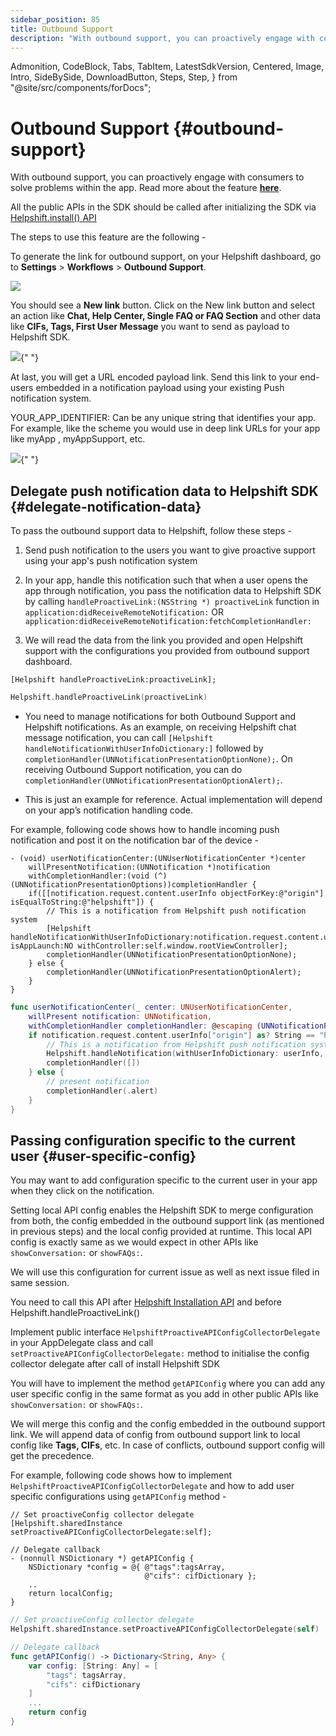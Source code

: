 ```yaml
---
sidebar_position: 85
title: Outbound Support
description: "With outbound support, you can proactively engage with consumers to solve problems within the app. Read more about the feature **[here](https://support.helpshift.com/hc/faq/1163-outbound-support-create-outbound-support-link)**."
---
```


  Admonition,
  CodeBlock,
  Tabs,
  TabItem,
  LatestSdkVersion,
  Centered,
  Image,
  Intro,
  SideBySide,
  DownloadButton,
  Steps,
  Step,
} from "@site/src/components/forDocs";


# Outbound Support {#outbound-support}

<Intro>

With outbound support, you can proactively engage with consumers to solve problems within the app. Read more about the feature **[here](https://support.helpshift.com/hc/faq/1163-outbound-support-create-outbound-support-link)**.

</Intro>

<Admonition type="info" title="Note">

All the public APIs in the SDK should be called after initializing the SDK via [Helpshift.install() API](/sdkx_ios/getting-started#start-using)

</Admonition>

The steps to use this feature are the following -

To generate the link for outbound support, on your Helpshift dashboard, go to **Settings** > **Workflows** > **Outbound Support**.

![](/static/books/helpshiftx/outbound-support.png)

You should see a **New link** button. Click on the New link button and select an action like **Chat, Help Center, Single FAQ or FAQ Section** and other data like **CIFs, Tags, First User Message** you want to send as payload to Helpshift SDK.

<Image src="/static/books/helpshiftx/generate-link-box.png" width="full" />{" "}

At last, you will get a URL encoded payload link. Send this link to your end-users embedded in a notification payload using your existing Push notification system.

YOUR_APP_IDENTIFIER: Can be any unique string that identifies your app. For example, like the scheme you would use in deep link URLs for your app like myApp , myAppSupport, etc.

<Image src="/static/books/helpshiftx/proactive-link.png" width="full" />{" "}

## Delegate push notification data to Helpshift SDK {#delegate-notification-data}

To pass the outbound support data to Helpshift, follow these steps -

1. Send push notification to the users you want to give proactive support using your app's push notification system

2. In your app, handle this notification such that when a user opens the app through notification, you pass the notification data to Helpshift SDK by calling `handleProactiveLink:(NSString *) proactiveLink` function in `application:didReceiveRemoteNotification:` OR `application:didReceiveRemoteNotification:fetchCompletionHandler:`

3. We will read the data from the link you provided and open Helpshift support with the configurations you provided from outbound support dashboard.

<Tabs groupId="ios-languages">

<TabItem value="Objective-C" label="Objective-C">

```objc
[Helpshift handleProactiveLink:proactiveLink];
```

</TabItem>
<TabItem value="Swift" label="Swift">

```swift
Helpshift.handleProactiveLink(proactiveLink)
```

</TabItem>

</Tabs>

<Admonition type="danger" title="Important">

- You need to manage notifications for both Outbound Support and Helpshift notifications. As an example, on receiving Helpshift chat message notification, you can call `[Helpshift handleNotificationWithUserInfoDictionary:]` followed by `completionHandler(UNNotificationPresentationOptionNone);`. On receiving Outbound Support notification, you can do `completionHandler(UNNotificationPresentationOptionAlert);`.

- This is just an example for reference. Actual implementation will depend on your app’s notification handling code.

</Admonition>

For example, following code shows how to handle incoming push notification and post it on the notification bar of the device -

<Tabs groupId="ios-languages">

<TabItem value="Objective-C" label="Objective-C">

```objc
- (void) userNotificationCenter:(UNUserNotificationCenter *)center
    willPresentNotification:(UNNotification *)notification
    withCompletionHandler:(void (^)(UNNotificationPresentationOptions))completionHandler {
    if([[notification.request.content.userInfo objectForKey:@"origin"] isEqualToString:@"helpshift"]) {
        // This is a notification from Helpshift push notification system
        [Helpshift handleNotificationWithUserInfoDictionary:notification.request.content.userInfo isAppLaunch:NO withController:self.window.rootViewController];
        completionHandler(UNNotificationPresentationOptionNone);
    } else {
        completionHandler(UNNotificationPresentationOptionAlert);
    }
}
```

</TabItem>
<TabItem value="Swift" label="Swift">

```swift
func userNotificationCenter(_ center: UNUserNotificationCenter,
    willPresent notification: UNNotification,
    withCompletionHandler completionHandler: @escaping (UNNotificationPresentationOptions) -> Void) {
    if notification.request.content.userInfo["origin"] as? String == "helpshift" {
        // This is a notification from Helpshift push notification system
        Helpshift.handleNotification(withUserInfoDictionary: userInfo, isAppLaunch: false, with: rootViewController)
        completionHandler([])
    } else {
        // present notification
        completionHandler(.alert)
    }
}
```

</TabItem>

</Tabs>

## Passing configuration specific to the current user {#user-specific-config}

You may want to add configuration specific to the current user in your app when they click on the notification.

Setting local API config enables the Helpshift SDK to merge configuration from both, the config embedded in the outbound support link (as mentioned in previous steps) and the local config provided at runtime. This local API config is exactly same as we would expect in other APIs like `showConversation:` or `showFAQs:`.

We will use this configuration for current issue as well as next issue filed in same session.

<Admonition type="info" title="Note">

You need to call this API after [Helpshift Installation API](/sdkx_ios/getting-started#start-using) and before Helpshift.handleProactiveLink()

</Admonition>

Implement public interface `HelpshiftProactiveAPIConfigCollectorDelegate` in your AppDelegate class and call `setProactiveAPIConfigCollectorDelegate:` method to initialise the config collector delegate after call of install Helpshift SDK

You will have to implement the method `getAPIConfig` where you can add any user specific config in the same format as you add in other public APIs like `showConversation:` or `showFAQs:`.

We will merge this config and the config embedded in the outbound support link. We will append data of config from outbound support link to local config like **Tags, CIFs**, etc. In case of conflicts, outbound support config will get the precedence.

For example, following code shows how to implement `HelpshiftProactiveAPIConfigCollectorDelegate` and how to add user specific configurations using `getAPIConfig` method -

<Tabs groupId="ios-languages">

<TabItem value="Objective-C" label="Objective-C">

```objc
// Set proactiveConfig collector delegate
[Helpshift.sharedInstance setProactiveAPIConfigCollectorDelegate:self];

// Delegate callback
- (nonnull NSDictionary *) getAPIConfig {
    NSDictionary *config = @{ @"tags":tagsArray,
                              @"cifs": cifDictionary };
    ..
    return localConfig;
}
```

<CustomIssueFieldsKeyDeprecationNotice />

</TabItem>
<TabItem value="Swift" label="Swift">

```swift
// Set proactiveConfig collector delegate
Helpshift.sharedInstance.setProactiveAPIConfigCollectorDelegate(self)

// Delegate callback
func getAPIConfig() -> Dictionary<String, Any> {
    var config: [String: Any] = [
        "tags": tagsArray,
        "cifs": cifDictionary
    ]
    ...
    return config
}
```

<CustomIssueFieldsKeyDeprecationNotice />

</TabItem>

</Tabs>
